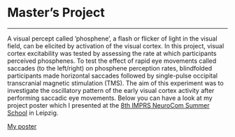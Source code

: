 <div class="fluid-row">
<div class="row">&nbsp;</div>
<div class="row">



# Master's Project
<hr>
A visual percept called ’phosphene’, a flash or flicker of light in the visual field, can be elicited by activation of the visual cortex. In this project, visual cortex excitability was tested by assessing the rate at which participants perceived phosphenes. To test the effect of rapid eye movements called saccades (to the left/right) on phosphene perception rates, blindfolded participants made horizontal saccades followed by single-pulse occipital transcranial magnetic stimulation (TMS). The aim of this experiment was to investigate the oscillatory pattern of the early visual cortex activity after performing saccadic eye movements.
Below you can have a look at my project poster which I presented at the [8th IMPRS NeuroCom Summer School](https://imprs-neurocom.mpg.de/summerschool2018) in Leipzig. 

<a href="https://github.com/sophiahw12/academicwebpage/blob/master/images/Poster.pdf">My poster</a>

</div>
</div>
</div>
